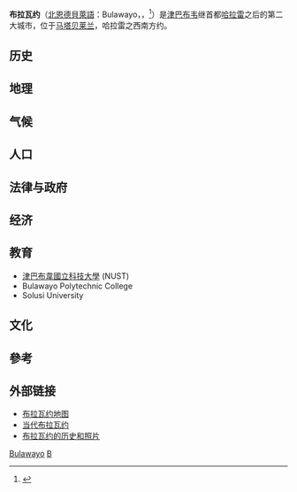 {{NoteTA
|G1=Urban
|G2=地名
|1=zh-cn:副热带湿润;zh-hk:副熱帶濕潤;zh-tw:夏雨型暖溼
}}
{{Infobox settlement
<!--See Template:Infobox Settlement for additional fields that may be available-->
<!--See the Table at Infobox Settlement for all fields and descriptions of usage-->
<!-- Basic info  ---------------->
| name                            = 布拉瓦約
| official_name                   = 布拉瓦約
| other_name                      = 
| nickname                        = ''City of Kings''、''Skies''、''Bluez''、''Bompton''或''Bulliesberg''
| settlement_type                 = 城市和[[辛巴威行政區劃|省]]
| motto                           = Si ye pambili（讓我們前進）
<!-- images and maps  ----------->| imagesize                       = 300px
| image_skyline                   = Bulawayo CBD.jpg
| image_caption                   = 布拉瓦約的[[中心商業區|中心商業區]]
| image_flag                      = Flag of Bulawayo.svg
| flag_size                       = 
| image_seal                      = 
| seal_size                       = 
| image_shield                    = Bulawayo Zimbabwe COA.svg
| shield_size                     = 
| image_blank_emblem              = 
| blank_emblem_type               = 
| blank_emblem_size               = 
| image_map                       = Bulawayo district.png
| mapsize                         = 
| map_caption                     = 布拉瓦約省位置
| pushpin_map                     = Zimbabwe<!-- the name of a location map as per http://en.wikipedia.org/wiki/Template:Location_map -->
| pushpin_map_caption             = 布拉瓦約市於辛巴威位置
| pushpin_mapsize                 = 
| parts_type                      = 下轄<br /> 
| parts                           = 4 區、29 區域、156 郊區
<!-- Location ------------------>| subdivision_type                = 國家
| subdivision_name                = {{ZIM}}
| subdivision_type1               = {{tsl|en|Provinces of Zimbabwe|辛巴威省份|省份}}
| subdivision_name1               = 布拉瓦約省
| subdivision_type2               = 區
| subdivision_name2               = 布拉瓦約市
| subdivision_type3               = 
| subdivision_name3               = <!-- Politics ----------------->
| government_footnotes            = 
| government_type                 = [[省_(行政區劃)|省市]]
| leader_title                    = {{tsl|en|Mayor of Bulawayo|布拉瓦約市長列表|市長}}
| native_name                     = Bulawayo
| leader_name                     = 所羅門·姆古尼（Solomon Mguni，[[民革運|民革運]]）
| leader_title1                   = <!-- for places with, say, both a mayor and a city manager -->
| leader_name1                    = 
| established_title               = 定居
| established_date                = 1840年
| established_title2              = 設立（鄉鎮）
| established_date2               = 1897年
| established_title3              = 設立（城市）
| established_date3               = 1943年
<!-- Area    --------------------->| unit_pref                       = <!--Enter: Imperial, if Imperial (metric) is desired-->
| area_footnotes                  = 
| area_total_km2                  = 1706.8
| area_land_km2                   = <!--See table @ Template:Infobox Settlement for details on automatic unit conversion-->
| area_water_km2                  = 129.3
| area_total_sq_mi                = 
| area_land_sq_mi                 = 
| area_water_sq_mi                = 
| area_water_percent              = 
| area_urban_km2                  = 993.5
| area_urban_sq_mi                = 
| area_metro_km2                  = 1706.8
| area_metro_sq_mi                = <!-- Population   ----------------------->
| population_as_of                = 2016
| population_footnotes            = 
| population_note                 = 
| population_total                = 1200337
| population_density_km2          = auto
| population_density_sq_mi        = 
| population_density_metro_sq_mi  = 
| population_urban                = 1205,675
| population_density_urban_km2    = 2305
| population_density_urban_sq_mi  = 
| population_demonym              = <!-- General information  --------------->
| timezone                        = [[非洲中部時間|非洲中部時間]]
| utc_offset                      = +2
| timezone_DST                    = 
| utc_offset_DST                  = +2
| coordinates                     = {{coord|20|10|12|S|28|34|48|E|region:ZW|display=inline,title}}
| elevation_footnotes             = <ref>[[Google地球|Google地球]]</ref>
| elevation_m                     = 1358
| elevation_ft                    = <!-- Area/postal codes & others -------->
| postal_code_type                = <!-- enter ZIP code, Postcode, Post code, Postal code... -->
| postal_code                     = 
| area_code                       = 029
| blank_name                      = [[Köppen_climate_classification|Climate]]
| blank_info                      = [[夏雨型暖溼氣候|Cwa]]
| blank_name_sec1                 = [[人類發展指數|HDI]]（2018年）
| blank_info_sec1                 = 0.670<ref name="GlobalDataLab">{{Cite web|url=https://hdi.globaldatalab.org/areadata/shdi/|title=Sub-national HDI - Area Database - Global Data Lab|website=hdi.globaldatalab.org|language=en|access-date=2018-09-13|archive-date=2019-02-10|archive-url=https://web.archive.org/web/20190210225602/https://hdi.globaldatalab.org/areadata/shdi/|dead-url=no}}</ref><br/>{{color|#fc0|中}} · [[辛巴威各省人類發展指數列表|第一名]]
| website                         = {{url|http://citybyo.co.zw}}
}}

'''布拉瓦约'''（[[北恩德貝萊語|北恩德貝萊語]]：Bulawayo，{{IPAc-en|b|ʊ|l|ə|ˈ|w|ɑː|j|oʊ}}，{{IPAc-en|-|ˈ|w|eɪ|əʊ}}<ref>{{cite web |title=Bulawayo |url=https://www.collinsdictionary.com/dictionary/english/bulawayo |website=Collins Dictionary |access-date=2019-05-24 |archive-date=2015-09-30 |archive-url=https://web.archive.org/web/20150930185300/http://www.collinsdictionary.com/dictionary/english/bulawayo |dead-url=no }}</ref>）是[[津巴布韦|津巴布韦]]继首都[[哈拉雷|哈拉雷]]之后的第二大城市，位于[[马塔贝莱兰|马塔贝莱兰]]，哈拉雷之西南方约{{convert|439|km}}。

==历史==
==地理==
==气候==
{{Weather box
|location=Bulawayo
|metric first=Y
|single line=Y
|Jan record high C = 36.7
|Feb record high C = 34.4
|Mar record high C = 35.6
|Apr record high C = 33.0
|May record high C = 30.6
|Jun record high C = 28.3
|Jul record high C = 28.3
|Aug record high C = 32.2
|Sep record high C = 35.0
|Oct record high C = 36.7
|Nov record high C = 37.2
|Dec record high C = 35.2
|year record high C = 37.2
|Jan high C = 27.7
|Feb high C = 27.2
|Mar high C = 27.1
|Apr high C = 25.9
|May high C = 24.1
|Jun high C = 21.6
|Jul high C = 21.5
|Aug high C = 24.4
|Sep high C = 27.9
|Oct high C = 29.4
|Nov high C = 28.7
|Dec high C = 27.7
|year high C = 26.1
|Jan mean C = 21.8
|Feb mean C = 21.2
|Mar mean C = 20.6
|Apr mean C = 18.7
|May mean C = 16.0
|Jun mean C = 13.7
|Jul mean C = 13.8
|Aug mean C = 16.4
|Sep mean C = 19.9
|Oct mean C = 21.6
|Nov mean C = 21.7
|Dec mean C = 21.4
|year mean C = 18.9
|Jan low C = 16.5
|Feb low C = 16.2
|Mar low C = 15.3
|Apr low C = 13.0
|May low C = 9.9
|Jun low C = 7.4
|Jul low C = 7.2
|Aug low C = 9.1
|Sep low C = 12.4
|Oct low C = 15.0
|Nov low C = 16.0
|Dec low C = 16.3
|year low C = 12.9
|Jan record low C = 10.0
|Feb record low C = 9.4
|Mar record low C = 8.4
|Apr record low C = 3.5
|May record low C = 0.0
|Jun record low C = -3.9
|Jul record low C = 0.0
|Aug record low C = 0.0
|Sep record low C = 1.4
|Oct record low C = 6.9
|Nov record low C = 7.2
|Dec record low C = 8.9
|year record low C = -3.9
|rain colour = green
|Jan rain mm = 117.8
|Feb rain mm = 104.6
|Mar rain mm = 51.4
|Apr rain mm = 33.3
|May rain mm = 7.0
|Jun rain mm = 2.2
|Jul rain mm = 1.0
|Aug rain mm = 1.4
|Sep rain mm = 7.0
|Oct rain mm = 38.4
|Nov rain mm = 91.1
|Dec rain mm = 120.3
|year rain mm = 575.5
|Jan rain days = 10
|Feb rain days = 8
|Mar rain days = 5
|Apr rain days = 3
|May rain days = 1
|Jun rain days = 1
|Jul rain days = 0
|Aug rain days = 0
|Sep rain days = 1
|Oct rain days = 4
|Nov rain days = 8
|Dec rain days = 10
|year rain days = 51
|Jan humidity = 69
|Feb humidity = 71
|Mar humidity = 70
|Apr humidity = 62
|May humidity = 56
|Jun humidity = 54
|Jul humidity = 48
|Aug humidity = 43
|Sep humidity = 41
|Oct humidity = 43
|Nov humidity = 55
|Dec humidity = 63
|year humidity = 56
|Jan sun = 244.9
|Feb sun = 212.8
|Mar sun = 251.1
|Apr sun = 252.0
|May sun = 279.0
|Jun sun = 267.0
|Jul sun = 288.3
|Aug sun = 300.7
|Sep sun = 288.0
|Oct sun = 272.8
|Nov sun = 237.0
|Dec sun = 226.3
|year sun = 3119.9
|Jand sun = 7.9
|Febd sun = 7.6
|Mard sun = 8.1
|Aprd sun = 8.4
|Mayd sun = 9.0
|Jund sun = 8.9
|Juld sun = 9.3
|Augd sun = 9.7
|Sepd sun = 9.6
|Octd sun = 8.8
|Novd sun = 7.9
|Decd sun = 7.3
|yeard sun = 8.5
|source 1 = [[World_Meteorological_Organization|World Meteorological Organization]]<ref name= WMO>{{cite web
| url = http://worldweather.wmo.int/en/city.html?cityId=950
| title = World Weather Information Service – Bulawayo
| publisher = World Meteorological Organization
| accessdate = 2015-10-25
| archive-date = 2018-11-17
| archive-url = https://web.archive.org/web/20181117234909/http://worldweather.wmo.int/en/city.html?cityId=950
| dead-url = no
}}</ref> NOAA (sun and mean temperature, 1961–1990)<ref name = NOAA>
{{cite web
| url = ftp://ftp.atdd.noaa.gov/pub/GCOS/WMO-Normals/TABLES/REG__I/ZI/67965.TXT
| title = Bulawayo Airport Climate Normals 1961–1990
| publisher = [[National_Oceanic_and_Atmospheric_Administration|National Oceanic and Atmospheric Administration]]
| accessdate = 2016-06-10}}</ref>
|source 2 = [[Deutscher_Wetterdienst|Deutscher Wetterdienst]] (extremes and humidity)<ref name = DWD>{{cite web
| url = http://www.dwd.de/DWD/klima/beratung/ak/ak_679640_kt.pdf
| title = Klimatafel von Bulawayo (Goetz-Observatorium) / Simbabwe
| work = Baseline climate means (1961–1990) from stations all over the world
| publisher = Deutscher Wetterdienst
| language = de
| accessdate = 2016-05-13
| archive-date = 2019-12-16
| archive-url = https://web.archive.org/web/20191216030709/https://www.dwd.de/DWD/klima/beratung/ak/ak_679640_kt.pdf
| dead-url = no
}}</ref>
}}
==人口==
==法律与政府==
==经济==

== 教育 ==
*[[津巴布韋國立科技大學|津巴布韋國立科技大學]] (NUST) 
*Bulawayo Polytechnic College 
*Solusi University 
==文化==
==參考==
{{reflist}}

== 外部链接 ==
* [https://web.archive.org/web/20060314180856/http://www.arachnid.co.zw/Bulawayo/byomap.htm 布拉瓦约地图]
* [http://www.places.co.za/html/bulawayo.html 当代布拉瓦约] {{Wayback|url=http://www.places.co.za/html/bulawayo.html |date=20060615102430 }}
* [http://www.bulawayo1872.com 布拉瓦约的历史和照片] {{Wayback|url=http://www.bulawayo1872.com/ |date=20060907213050 }}

{{Authority control}}
[[Category:津巴布韋城市|Bulawayo]]
[[Category:津巴布韋行政區劃|B]]
{{zimbabwe-geo-stub}}